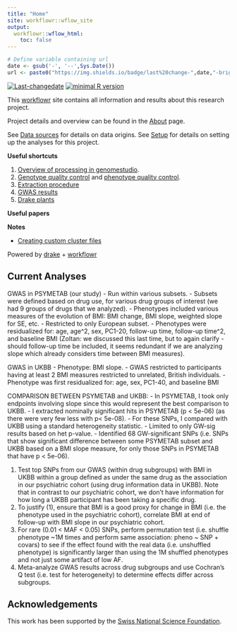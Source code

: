 ```yaml
---
title: "Home"
site: workflowr::wflow_site
output:
  workflowr::wflow_html:
    toc: false
---
```


```r
# Define variable containing url
date <- gsub('-', '--',Sys.Date())
url <- paste0("https://img.shields.io/badge/last%20change-",date,"-brightgreen.svg")
```
[![Last-changedate](`r url`)](https://github.com/jennysjaarda/PSYMETAB)
[![minimal R version](https://img.shields.io/badge/R%3E%3D-3.5.0-brightgreen.svg)](https://cran.r-project.org/)

This [workflowr]() site contains all information and results about this research project.

Project details and overview can be found in the [About](about.html) page.

See [Data sources](data_sources.html) for details on data origins.
See [Setup](setup.html) for details on setting up the analyses for this project.


**Useful shortcuts**

1. [Overview of processing in genomestudio](data_processing_in_genomestudio.html).
2. [Genotype quality control](genetic_quality_control.html) and [phenotype quality control](pheno_quality_control.html).
3. [Extraction procedure]()
4. [GWAS results](GWAS.html)
5. [Drake plants](plans.html)

**Useful papers**

**Notes**

- [Creating custom cluster files](create_custom_cluster_files.html)

Powered by [drake](https://github.com/ropensci/drake) + [workflowr](https://github.com/jdblischak/workflowr)

## Current Analyses 

GWAS in PSYMETAB (our study)
- Run within various subsets. 
- Subsets were defined based on drug use, for various drug groups of interest (we had 9 groups of drugs that we analyzed).
- Phenotypes included various measures of the evolution of BMI: BMI change, BMI slope, weighted slope for SE, etc. 
- Restricted to only European subset.
- Phenotypes were residualized for: age, age^2, sex, PC1-20, follow-up time, follow-up time^2, and baseline BMI (Zoltan: we discussed this last time, but to again clarify - should follow-up time be included, it seems redundant if we are analyzing slope which already considers time between BMI measures).

GWAS in UKBB 
- Phenotype: BMI slope.
- GWAS restricted to participants having at least 2 BMI measures restricted to unrelated, British individuals. 
- Phenotype was first residualized for: age, sex, PC1-40, and baseline BMI 

COMPARISON BETWEEN PSYMETAB and UKBB: 
- In PSYMETAB, I took only endpoints involving slope since this would represent the best comparison to UKBB. 
- I extracted nominally significant hits in PSYMETAB (p < 5e-06) (as there were very few less with p< 5e-08).
- For these SNPs, I compared with UKBB using a standard heterogeneity statistic. 
- Limited to only GW-sig results based on het p-value. 
- Identified 68 GW-significant SNPs (i.e. SNPs that show significant difference between some PSYMETAB subset and UKBB based on a BMI slope measure, for only those SNPs in PSYMETAB that have p < 5e-06). 

1) Test top SNPs from our GWAS (within drug subgroups) with BMI in UKBB within a group defined as under the same drug as the association in our psychiatric cohort (using drug information data in UKBB). Note that in contrast to our psychiatric cohort, we don't have information for how long a UKBB participant has been taking a specific drug. 
2) To justify (1), ensure that BMI is a good proxy for change in BMI (i.e. the phenotype used in the psychiatric cohort), correlate BMI at end of follow-up with BMI slope in our psychiatric cohort.
3) For rare (0.01 < MAF < 0.05) SNPs, perform permutation test (i.e. shuffle phenotype ~1M times and perform same association: pheno ~ SNP + covars) to see if the effect found with the real data (i.e. unshuffled phenotype) is significantly larger than using the 1M shuffled phenotypes and not just some artifact of low AF.
4) Meta-analyze GWAS results across drug subgroups and use Cochran's Q test (i.e. test for heterogeneity) to determine effects differ across subgroups. 

## Acknowledgements

This work has been supported by the [Swiss National Science Foundation](http://www.snf.ch/en/funding/Pages/default.aspx).
